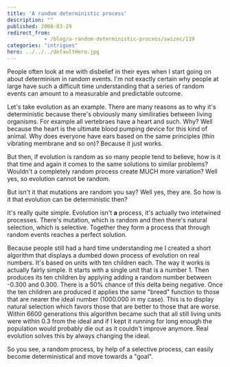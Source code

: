 ```yaml
---
title: 'A random deterministic process'
description: ""
published: 2008-03-29
redirect_from: 
            - /blog/a-random-deterministic-process/swizec/119
categories: "intrigues"
hero: ../../../defaultHero.jpg
---
```

People often look at me with disbelief in their eyes when I start going on about determinism in random events. I'm not exactly certain why people at large have such a difficult time understanding that a series of random events can amount to a measurable and predictable outcome.

Let's take evolution as an example. There are many reasons as to why it's deterministic because there's obviously many similiraties between living organisms. For example all vertebraes have a heart and such. Why? Well because the heart is the ultimate blood pumping device for this kind of animal. Why does everyone have ears based on the same principles (thin vibrating membrane and so on)? Because it just works.

But then, if evolution is random as so many people tend to believe, how is it that time and again it comes to the same solutions to similar problems? Wouldn't a completely random process create MUCH more variation? Well yes, so evolution cannot be random.

But isn't it that mutations are random you say? Well yes, they are. So how is it that evolution can be deterministic then?

It's really quite simple. Evolution isn't **a** process, it's actually two intetwined processes. There's mutation, which is random and then there's natural selection, which is selective. Together they form a process that through random events reaches a perfect solution.

Because people still had a hard time understanding me I created a short algorithm that displays a dumbed down process of evolution on real numbers. It's based on units with ten children each. The way it works is actually fairly simple. It starts with a single unit that is a number 1. Then produces its ten children by applying adding a random number between -0.300 and 0.300. There is a 50% chance of this delta being negative. Once the ten children are produced it applies the same "breed" function to those that are nearer the ideal number (1000.000 in my case). This is to display natural selection which favors those that are better to those that are worse. Within 6600 generations this algorithm became such that all still living units were within 0.3 from the ideal and if I kept it running for long enough the population would probably die out as it couldn't improve anymore. Real evolution solves this by always changing the ideal.

So you see, a random process, by help of a selective process, can easily become deterministical and move towards a "goal".
